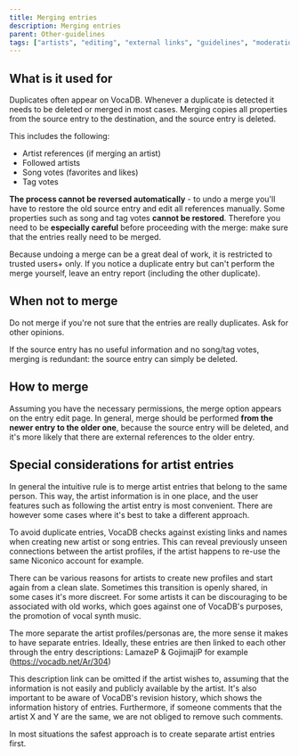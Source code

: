 ---
title: Merging entries
description: Merging entries
parent: Other-guidelines
tags: ["artists", "editing", "external links", "guidelines", "moderation", "vocadb", "vocadb"]
---

## What is it used for

Duplicates often appear on VocaDB. Whenever a duplicate is detected it needs to be deleted or merged in most cases. Merging copies all properties from the source entry to the destination, and the source entry is deleted. 

This includes the following:
* Artist references (if merging an artist)
* Followed artists
* Song votes (favorites and likes)
* Tag votes

**The process cannot be reversed automatically** - to undo a merge you'll have to restore the old source entry and edit all references manually. Some properties such as song and tag votes **cannot be restored**. Therefore you need to be **especially careful** before proceeding with the merge: make sure that the entries really need to be merged.

Because undoing a merge can be a great deal of work, it is restricted to trusted users+ only. If you notice a duplicate entry but can't perform the merge yourself, leave an entry report (including the other duplicate).

## When not to merge

Do not merge if you're not sure that the entries are really duplicates. Ask for other opinions.

If the source entry has no useful information and no song/tag votes, merging is redundant: the source entry can simply be deleted.

## How to merge

Assuming you have the necessary permissions, the merge option appears on the entry edit page. In general, merge should be performed **from the newer entry to the older one**, because the source entry will be deleted, and it's more likely that there are external references to the older entry.

## Special considerations for artist entries

In general the intuitive rule is to merge artist entries that belong to the same person. This way, the artist information is in one place, and the user features such as following the artist entry is most convenient. There are however some cases where it's best to take a different approach.

To avoid duplicate entries, VocaDB checks against existing links and names when creating new artist or song entries. This can reveal previously unseen connections between the artist profiles, if the artist happens to re-use the same Niconico account for example.

There can be various reasons for artists to create new profiles and start again from a clean slate. Sometimes this transition is openly shared, in some cases it's more discreet. For some artists it can be discouraging to be associated with old works, which goes against one of VocaDB's purposes, the promotion of vocal synth music. 

The more separate the artist profiles/personas are, the more sense it makes to have separate entries. Ideally, these entries are then linked to each other through the entry descriptions: LamazeP & GojimajiP for example (https://vocadb.net/Ar/304)

This description link can be omitted if the artist wishes to, assuming that the information is not easily and publicly available by the artist. It's also important to be aware of VocaDB's revision history, which shows the information history of entries. Furthermore, if someone comments that the artist X and Y are the same, we are not obliged to remove such comments.

In most situations the safest approach is to create separate artist entries first.
